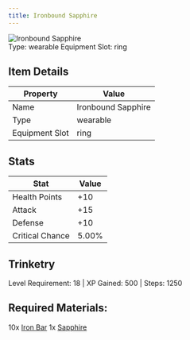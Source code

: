 ```yaml
---
title: Ironbound Sapphire
---
```


<div className="flex items-start gap-6 mb-8">
  <div className="flex-shrink-0">
    <img src="/assets/resources/trinketry/rings/iron_sapphire_1.png" alt="Ironbound Sapphire" className="w-24 h-24 border rounded-lg" />
  </div>
  <div className="flex-1">
    <div className="space-y-2">
            <div className="flex flex-wrap gap-4 text-sm">
        <span className="px-2 py-1 bg-green-100 dark:bg-green-900 rounded-md">
          Type: wearable
        </span>
        <span className="px-2 py-1 bg-purple-100 dark:bg-purple-900 rounded-md">
          Equipment Slot: ring
        </span>
      </div>
    </div>
  </div>
</div>

## Item Details
| Property | Value |
|----------|-------|
| Name | Ironbound Sapphire |
| Type | wearable |
| Equipment Slot | ring |

## Stats
| Stat | Value |
|------|-------|
| Health Points | +10 |
| Attack | +15 |
| Defense | +10 |
| Critical Chance | 5.00% |

## Trinketry
Level Requirement: 18 | XP Gained: 500 | Steps: 1250

## Required Materials:
10x [Iron Bar](/docs/resources/individual/iron_bar)
1x [Sapphire](/docs/resources/individual/sapphire)
